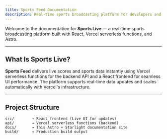 ```yaml
---
title: Sports Feed Documentation
description: Real-time sports broadcasting platform for developers and contributors.
---
```


Welcome to the documentation for **Sports Live** — a real-time sports broadcasting platform built with React, Vercel serverless functions, and Astro.

---

## What Is Sports Live?

**Sports Feed** delivers live scores and sports data instantly using Vercel serverless functions for the backend API and a React frontend for seamless UI performance. The platform supports real-time data updates and scales automatically with Vercel's infrastructure.

---

## Project Structure

```plaintext
src/        → React frontend (Live UI for updates)
api/        → Vercel serverless functions (backend)
docs/       → This Astro + Starlight documentation site
build/      → Production build output
```
